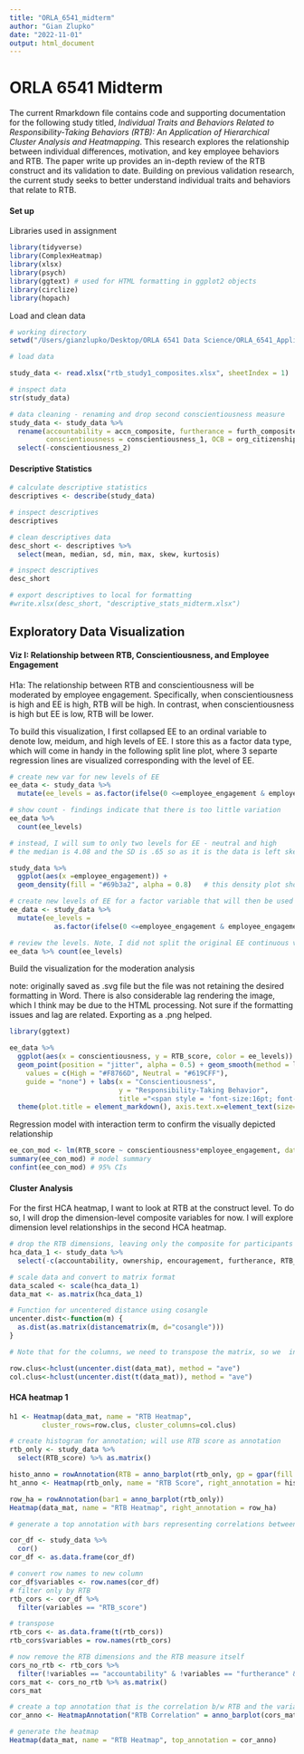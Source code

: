 ```yaml
---
title: "ORLA_6541_midterm"
author: "Gian Zlupko"
date: "2022-11-01"
output: html_document
---
```



# ORLA 6541 Midterm 

The current Rmarkdown file contains code and supporting documentation for the following study titled, *Individual Traits and Behaviors Related to Responsibility-Taking Behaviors (RTB): An Application of Hierarchical Cluster Analysis and Heatmapping*. This research explores the relationship between individual differences, motivation, and key employee behaviors and RTB. The paper write up provides an in-depth review of the RTB construct and its validation to date. Building on previous validation research, the current study seeks to better understand individual traits and behaviors that relate to RTB. 


#### Set up  

Libraries used in assignment 
```r
library(tidyverse) 
library(ComplexHeatmap)
library(xlsx) 
library(psych) 
library(ggtext) # used for HTML formatting in ggplot2 objects 
library(circlize)
library(hopach)
```

Load and clean data 
```r
# working directory 
setwd("/Users/gianzlupko/Desktop/ORLA 6541 Data Science/ORLA_6541_Applied_Data_Science/Midterm")

# load data 

study_data <- read.xlsx("rtb_study1_composites.xlsx", sheetIndex = 1)

# inspect data
str(study_data) 

# data cleaning - renaming and drop second conscientiousness measure 
study_data <- study_data %>%
  rename(accountability = accn_composite, furtherance = furth_composite, ownership = own_composite, encouragement = enc_composite, RTB_score = RTB_total., 
         conscientiousness = conscientiousness_1, OCB = org_citizenship_behavior) %>% 
  select(-conscientiousness_2) 

```


#### Descriptive Statistics 

```r
# calculate descriptive statistics 
descriptives <- describe(study_data) 

# inspect descriptives 
descriptives

# clean descriptives data
desc_short <- descriptives %>% 
  select(mean, median, sd, min, max, skew, kurtosis)

# inspect descriptives 
desc_short 

# export descriptives to local for formatting 
#write.xlsx(desc_short, "descriptive_stats_midterm.xlsx") 

```



## Exploratory Data Visualization  

#### Viz I: Relationship between RTB, Conscientiousness, and Employee Engagement 

H1a: The relationship between RTB and conscientiousness will be moderated by employee engagement. Specifically, when conscientiousness is high and EE is high, RTB will be high. In contrast, when conscientiousness is high but EE is low, RTB will be lower. 

To build this visualization, I first collapsed EE to an ordinal variable to denote low, meidum, and high levels of EE. I store this as a factor data type, which will come in handy in the following split line plot, where 3 separte regression lines are visualized corresponding with the level of EE. 
```r

# create new var for new levels of EE 
ee_data <- study_data %>% 
  mutate(ee_levels = as.factor(ifelse(0 <=employee_engagement & employee_engagement < 1.666667, "low", ifelse(1.66667 <= employee_engagement & employee_engagement < 3.3333, "medium", "high"))))    

# show count - findings indicate that there is too little variation
ee_data %>% 
  count(ee_levels) 

# instead, I will sum to only two levels for EE - neutral and high 
# the median is 4.08 and the SD is .65 so as it is the data is left skewed with not a lot of variation. Moreover, there are very few low values of EE so the categories of 'neutral' and 'high' for EE is an accurate representation of the data

study_data %>% 
  ggplot(aes(x =employee_engagement)) + 
  geom_density(fill = "#69b3a2", alpha = 0.8)   # this density plot shows the left skew 

# create new levels of EE for a factor variable that will then be used to group the employees and show their separate regression lines. Write over previous object. 
ee_data <- study_data %>% 
  mutate(ee_levels = 
           as.factor(ifelse(0 <=employee_engagement & employee_engagement < 4, "Neutral", "High")))

# review the levels. Note, I did not split the original EE continuous variable down the middle as the data was strongly left skewed. Thus, to strive to ensure more equal subgroup sample sizes, my cut point for 'neutrally engaged' employees was 4. In reality this is typically viewed as positive engagement/motivation/absorption in one's work, but using this outpoint will make for a more effective data viz to explore the potential moderating effect of EE on the RTB and conscientiousness. The underlying regression itself will nonetheless be true to the data, effect size, significance, etc. 
ee_data %>% count(ee_levels) 
```

Build the visualization for the moderation analysis 

note: originally saved as .svg file but the file was not retaining the desired formatting in Word. There is also considerable lag rendering the image, which I think may be due to the HTML processing. Not sure if the formatting issues and lag are related. Exporting as a .png helped. 
```r
library(ggtext) 

ee_data %>%
  ggplot(aes(x = conscientiousness, y = RTB_score, color = ee_levels)) + 
  geom_point(position = "jitter", alpha = 0.5) + geom_smooth(method = lm, se = FALSE) + scale_color_manual(
    values = c(High = "#F8766D", Neutral = "#619CFF"), 
    guide = "none") + labs(x = "Conscientiousness", 
                           y = "Responsibility-Taking Behavior", 
                           title ="<span style = 'font-size:16pt; font-family:Helvetica;'> Conscientious employees that were more<strong><span style = 'color:#F8766D'><b> engaged  </strong>possessed higher RTB") + 
  theme(plot.title = element_markdown(), axis.text.x=element_text(size=12), axis.text.y=element_text(size = 12)) + theme(axis.title = element_text(size = 14)) + geom_label(x = 2, y = 3.2 ,label="Neutral\n Engagement", size=4, color="#619CFF") + geom_label(x = 4.4, y = 4.7, label = "High Engagement", size = 4, color = "#F8766D") 
```


Regression model with interaction term to confirm the visually depicted relationship
```r
ee_con_mod <- lm(RTB_score ~ conscientiousness*employee_engagement, data = study_data)
summary(ee_con_mod) # model summary 
confint(ee_con_mod) # 95% CIs 
```




#### Cluster Analysis 

For the first HCA heatmap, I want to look at RTB at the construct level. To do so, I will drop the dimension-level composite variables for now. I will explore dimension level relationships in the second HCA heatmap. 

```r
# drop the RTB dimensions, leaving only the composite for participants' full RTB score
hca_data_1 <- study_data %>% 
  select(-c(accountability, ownership, encouragement, furtherance, RTB_score)) 

# scale data and convert to matrix format 
data_scaled <- scale(hca_data_1)
data_mat <- as.matrix(hca_data_1) 
```


```r
# Function for uncentered distance using cosangle
uncenter.dist<-function(m) {
  as.dist(as.matrix(distancematrix(m, d="cosangle")))
}

# Note that for the columns, we need to transpose the matrix, so we  include the t() function.

row.clus<-hclust(uncenter.dist(data_mat), method = "ave")
col.clus<-hclust(uncenter.dist(t(data_mat)), method = "ave")
```


#### HCA heatmap 1 
```r

h1 <- Heatmap(data_mat, name = "RTB Heatmap", 
        cluster_rows=row.clus, cluster_columns=col.clus) 

# create histogram for annotation; will use RTB score as annotation 
rtb_only <- study_data %>% 
  select(RTB_score) %>% as.matrix() 

histo_anno = rowAnnotation(RTB = anno_barplot(rtb_only, gp = gpar(fill = 3))) 
ht_anno <- Heatmap(rtb_only, name = "RTB Score", right_annotation = histo_anno)  

row_ha = rowAnnotation(bar1 = anno_barplot(rtb_only)) 
Heatmap(data_mat, name = "RTB Heatmap", right_annotation = row_ha) 

# generate a top annotation with bars representing correlations between the variable and RTB 

cor_df <- study_data %>% 
  cor() 
cor_df <- as.data.frame(cor_df) 

# convert row names to new column
cor_df$variables <- row.names(cor_df) 
# filter only by RTB 
rtb_cors <- cor_df %>% 
  filter(variables == "RTB_score")

# transpose 
rtb_cors <- as.data.frame(t(rtb_cors))
rtb_cors$variables = row.names(rtb_cors)

# now remove the RTB dimensions and the RTB measure itself 
cors_no_rtb <- rtb_cors %>%
  filter(!variables == "accountability" & !variables == "furtherance" & !variables == "ownership" & !variables == "encouragement" & !variables == "RTB_score" & !variables == "variables") %>% mutate(RTB_score = as.numeric(RTB_score)) %>% select(RTB_score)
cors_mat <- cors_no_rtb %>% as.matrix()
cors_mat

# create a top annotation that is the correlation b/w RTB and the variables in the heatmap 
cor_anno <- HeatmapAnnotation("RTB Correlation" = anno_barplot(cors_mat))

# generate the heatmap 
Heatmap(data_mat, name = "RTB Heatmap", top_annotation = cor_anno) 



```






























